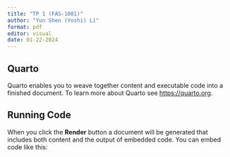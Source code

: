 ```yaml
---
title: "TP 1 (FAS-1001)"
author: "Yun Shen (Yoshi) Li"
format: pdf
editor: visual
date: 01-22-2024
---
```


## Quarto

Quarto enables you to weave together content and executable code into a finished document. To learn more about Quarto see <https://quarto.org>.

## Running Code

When you click the **Render** button a document will be generated that includes both content and the output of embedded code. You can embed code like this:
